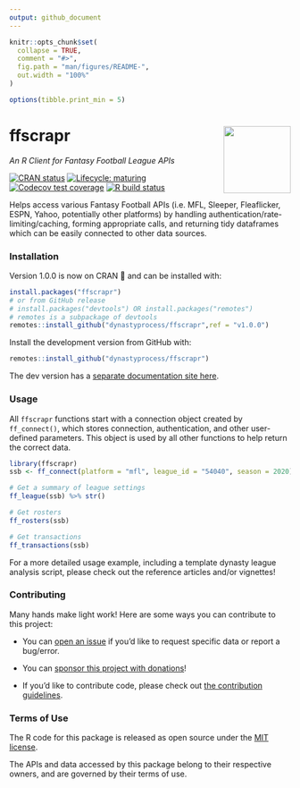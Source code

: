 ```yaml
---
output: github_document
---
```


<!-- README.md is generated from README.Rmd. Please edit that file -->

```r
knitr::opts_chunk$set(
  collapse = TRUE,
  comment = "#>",
  fig.path = "man/figures/README-",
  out.width = "100%"
)

options(tibble.print_min = 5)

```
# ffscrapr <a href='#'><img src='man/figures/logo.png' align="right" height="120" /></a>
*An R Client for Fantasy Football League APIs*

  <!-- badges: start -->
  
  [![CRAN status](https://img.shields.io/cran/v/ffscrapr?style=flat-square)](https://CRAN.R-project.org/package=ffscrapr)
  [![Lifecycle: maturing](https://img.shields.io/badge/lifecycle-maturing-blue.svg?style=flat-square)](https://www.tidyverse.org/lifecycle/#maturing)
  [![Codecov test coverage](https://img.shields.io/codecov/c/github/dynastyprocess/ffscrapr?label=test%20coverage&style=flat-square)](https://codecov.io/gh/DynastyProcess/ffscrapr?branch=main)
  [![R build status](https://img.shields.io/github/workflow/status/dynastyprocess/ffscrapr/R-CMD-check?label=R-CMD-check&style=flat-square)](https://github.com/DynastyProcess/ffscrapr/actions)
  
  <!-- badges: end -->

Helps access various Fantasy Football APIs (i.e. MFL, Sleeper, Fleaflicker, ESPN, Yahoo, potentially other platforms) by handling authentication/rate-limiting/caching, forming appropriate calls, and returning tidy dataframes which can be easily connected to other data sources.

### Installation

Version 1.0.0 is now on CRAN 🎉 and can be installed with:

```r
install.packages("ffscrapr")
# or from GitHub release
# install.packages("devtools") OR install.packages("remotes")
# remotes is a subpackage of devtools
remotes::install_github("dynastyprocess/ffscrapr",ref = "v1.0.0")
```

Install the development version from GitHub with:

``` r
remotes::install_github("dynastyprocess/ffscrapr")
```

The dev version has a [separate documentation site here](https://ffscrapr.dynastyprocess.com/dev/).

### Usage

All `ffscrapr` functions start with a connection object created by `ff_connect()`, which stores connection, authentication, and other user-defined parameters. This object is used by all other functions to help return the correct data.

```r
library(ffscrapr)
ssb <- ff_connect(platform = "mfl", league_id = "54040", season = 2020)

# Get a summary of league settings
ff_league(ssb) %>% str()

# Get rosters
ff_rosters(ssb)

# Get transactions
ff_transactions(ssb)

```

For a more detailed usage example, including a template dynasty league analysis script, please check out the reference articles and/or vignettes!

### Contributing

Many hands make light work! Here are some ways you can contribute to this project:

- You can [open an issue](https://github.com/DynastyProcess/ffscrapr/issues/new/choose) if you'd like to request specific data or report a bug/error. 

- You can [sponsor this project with donations](https://github.com/sponsors/tanho63)!

- If you'd like to contribute code, please check out [the contribution guidelines](https://ffscrapr.dynastyprocess.com/CONTRIBUTING.html).

### Terms of Use

The R code for this package is released as open source under the [MIT license](https://ffscrapr.dynastyprocess.com/LICENSE.html). 

The APIs and data accessed by this package belong to their respective owners, and are governed by their terms of use. 

